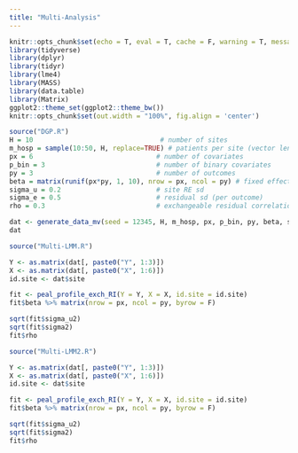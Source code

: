 ```yaml
---
title: "Multi-Analysis"
---
```



```r
knitr::opts_chunk$set(echo = T, eval = T, cache = F, warning = T, message = T)
library(tidyverse)
library(dplyr)
library(tidyr)
library(lme4)
library(MASS)  
library(data.table)
library(Matrix)
ggplot2::theme_set(ggplot2::theme_bw())
knitr::opts_chunk$set(out.width = "100%", fig.align = 'center')
```


```r
source("DGP.R")
H = 10                                # number of sites
m_hosp = sample(10:50, H, replace=TRUE) # patients per site (vector length H)
px = 6                               # number of covariates
p_bin = 3                            # number of binary covariates
py = 3                               # number of outcomes
beta = matrix(runif(px*py, 1, 10), nrow = px, ncol = py) # fixed effects
sigma_u = 0.2                        # site RE sd
sigma_e = 0.5                        # residual sd (per outcome)
rho = 0.3                            # exchangeable residual correlation across outcomes

dat <- generate_data_mv(seed = 12345, H, m_hosp, px, p_bin, py, beta, sigma_u, sigma_e, rho)
dat
```

```r
source("Multi-LMM.R")

Y <- as.matrix(dat[, paste0("Y", 1:3)])
X <- as.matrix(dat[, paste0("X", 1:6)])
id.site <- dat$site

fit <- peal_profile_exch_RI(Y = Y, X = X, id.site = id.site)
fit$beta %>% matrix(nrow = px, ncol = py, byrow = F)

sqrt(fit$sigma_u2)
sqrt(fit$sigma2)
fit$rho
```
```r
source("Multi-LMM2.R")

Y <- as.matrix(dat[, paste0("Y", 1:3)])
X <- as.matrix(dat[, paste0("X", 1:6)])
id.site <- dat$site

fit <- peal_profile_exch_RI(Y = Y, X = X, id.site = id.site)
fit$beta %>% matrix(nrow = px, ncol = py, byrow = F)

sqrt(fit$sigma_u2)
sqrt(fit$sigma2)
fit$rho
```
